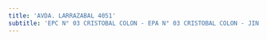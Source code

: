 ```yaml
---
title: 'AVDA. LARRAZABAL 4051'
subtitle: 'EPC N° 03 CRISTOBAL COLON - EPA N° 03 CRISTOBAL COLON - JIN A (EPCJS 03/21°)'
---
```


#
